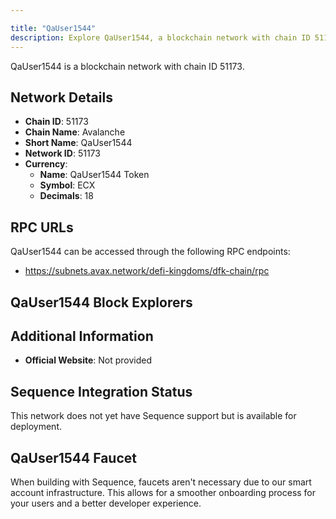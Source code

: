 ```yaml
---

title: "QaUser1544"
description: Explore QaUser1544, a blockchain network with chain ID 51173. Learn about its native currency, QaUser1544 Token, and how to interact with the network.
---
```




QaUser1544 is a blockchain network with chain ID 51173.

## Network Details

- **Chain ID**: 51173
- **Chain Name**: Avalanche
- **Short Name**: QaUser1544
- **Network ID**: 51173
- **Currency**: 
  - **Name**: QaUser1544 Token
  - **Symbol**: ECX
  - **Decimals**: 18

## RPC URLs

QaUser1544 can be accessed through the following RPC endpoints:

- https://subnets.avax.network/defi-kingdoms/dfk-chain/rpc

## QaUser1544 Block Explorers



## Additional Information

- **Official Website**: Not provided

## Sequence Integration Status

This network does not yet have Sequence support but is available for deployment.

## QaUser1544 Faucet

When building with Sequence, faucets aren't necessary due to our smart account infrastructure. This allows for a smoother onboarding process for your users and a better developer experience.
